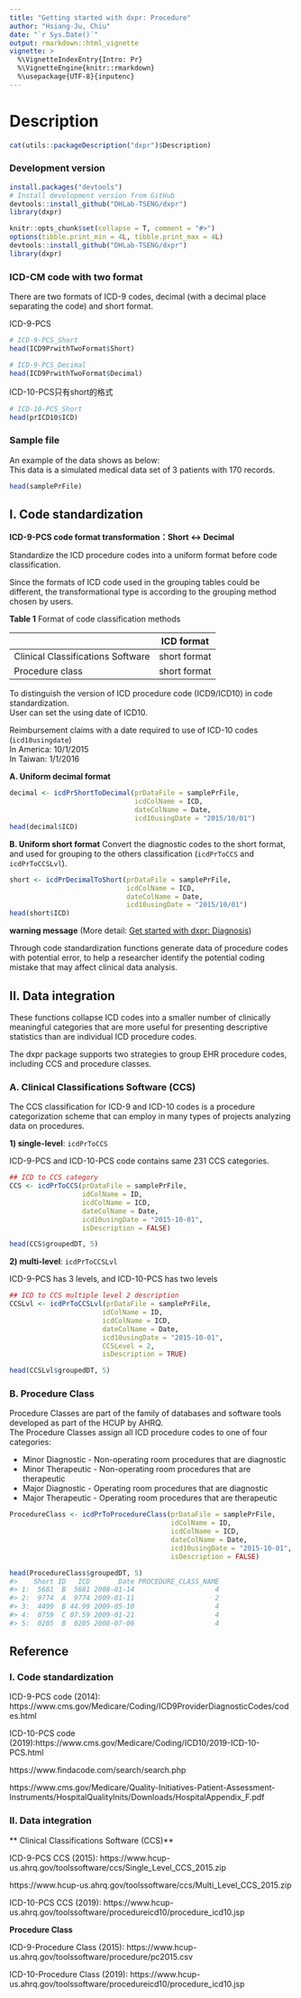 ```yaml
---
title: "Getting started with dxpr: Procedure"
author: "Hsiang-Ju, Chiu"
date: "`r Sys.Date()`"
output: rmarkdown::html_vignette
vignette: >
  %\VignetteIndexEntry{Intro: Pr}
  %\VignetteEngine{knitr::rmarkdown}
  %\usepackage{UTF-8}{inputenc}
---
```


# Description
```r
cat(utils::packageDescription("dxpr")$Description)
```
### Development version
```r
install.packages("devtools")
# Install development version from GitHub
devtools::install_github("DHLab-TSENG/dxpr")
library(dxpr)
```
```r
knitr::opts_chunk$set(collapse = T, comment = "#>")
options(tibble.print_min = 4L, tibble.print_max = 4L)
devtools::install_github("DHLab-TSENG/dxpr")
library(dxpr)
```
### ICD-CM code with two format

There are two formats of ICD-9 codes, decimal (with a decimal place separating the code) and short format.

ICD-9-PCS
```r
# ICD-9-PCS_Short
head(ICD9PrwithTwoFormat$Short)

# ICD-9-PCS_Decimal
head(ICD9PrwithTwoFormat$Decimal)
```
ICD-10-PCS只有short的格式
```r
# ICD-10-PCS_Short
head(prICD10$ICD)
```
### Sample file
An example of the data shows as below:  
This data is a simulated medical data set of 3 patients with 170 records.
```r
head(samplePrFile)
```
## I. Code standardization

**ICD-9-PCS code format transformation：Short <-> Decimal**

Standardize the ICD procedure codes into a uniform format before code classification.

Since the formats of ICD code used in the grouping tables could be different, the transformational type is according to the grouping method chosen by users.  

**Table 1** Format of code classification methods

|   |ICD format|
|--------|----|
|Clinical Classifications Software|short format|
|Procedure class|short format|

To distinguish the version of ICD procedure code (ICD9/ICD10) in code standardization.  
User can set the using date of ICD10.  

Reimbursement claims with a date required to use of ICD-10 codes (`icd10usingdate`)   
In America: 10/1/2015  
In Taiwan: 1/1/2016   

**A. Uniform decimal format**

```r
decimal <- icdPrShortToDecimal(prDataFile = samplePrFile,
                               icdColName = ICD, 
                               dateColName = Date,
                               icd10usingDate = "2015/10/01")
head(decimal$ICD)
```
**B. Uniform short format**
Convert the diagnostic codes to the short format, and used for grouping to the others classification (`icdPrToCCS` and `icdPrToCCSLvl`). 
```r
short <- icdPrDecimalToShort(prDataFile = samplePrFile,
                             icdColName = ICD, 
                             dateColName = Date,
                             icd10usingDate = "2015/10/01")
head(short$ICD)
```
**warning message** (More detail: [Get started with dxpr: Diagnosis](https://dhlab-tseng.github.io/dxpr/articles/Eng_Diagnosis.html#i--code-standardization))

Through code standardization functions generate data of procedure codes with potential error, to help a researcher identify the potential coding mistake that may affect clinical data analysis.

## II. Data integration
These functions collapse ICD codes into a smaller number of clinically meaningful categories that are more useful for presenting descriptive statistics than are individual ICD procedure codes.

The dxpr package supports two strategies to group EHR procedure codes, including CCS and procedure classes.  

### A. Clinical Classifications Software (CCS)
The CCS classification for ICD-9 and ICD-10 codes is a procedure categorization scheme that can employ in many types of projects analyzing data on procedures. 

**1) single-level**: `icdPrToCCS`

ICD-9-PCS and ICD-10-PCS code contains same 231 CCS categories.

```r
## ICD to CCS category
CCS <- icdPrToCCS(prDataFile = samplePrFile,
                  idColName = ID,
                  icdColName = ICD,        
                  dateColName = Date,
                  icd10usingDate = "2015-10-01",
                  isDescription = FALSE)

head(CCS$groupedDT, 5)
```

**2) multi-level**: `icdPrToCCSLvl`

ICD-9-PCS has 3 levels, and ICD-10-PCS has two levels

```r
## ICD to CCS multiple level 2 description
CCSLvl <- icdPrToCCSLvl(prDataFile = samplePrFile,
                       idColName = ID,
                       icdColName = ICD,        
                       dateColName = Date,
                       icd10usingDate = "2015-10-01",
                       CCSLevel = 2,
                       isDescription = TRUE)

head(CCSLvl$groupedDT, 5)
```

### B. Procedure Class 
Procedure Classes are part of the family of databases and software tools developed as part of the HCUP by AHRQ.     
The Procedure Classes assign all ICD procedure codes to one of four categories:  

* Minor Diagnostic - Non-operating room procedures that are diagnostic 
* Minor Therapeutic - Non-operating room procedures that are therapeutic
* Major Diagnostic - Operating room procedures that are diagnostic
* Major Therapeutic - Operating room procedures that are therapeutic
 
```r
ProcedureClass <- icdPrToProcedureClass(prDataFile = samplePrFile,
                                        idColName = ID,
                                        icdColName = ICD,      
                                        dateColName = Date,
                                        icd10usingDate = "2015-10-01",
                                        isDescription = FALSE)
```
```r
head(ProcedureClass$groupedDT, 5)
#>    Short ID   ICD       Date PROCEDURE_CLASS_NAME
#> 1:  5681  B  5681 2008-01-14                    4
#> 2:  9774  A  9774 2009-01-11                    2
#> 3:  4499  B 44.99 2009-05-10                    4
#> 4:  0759  C 07.59 2009-01-21                    4
#> 5:  0205  B  0205 2008-07-06                    4
```

## Reference

### I. Code standardization

ICD-9-PCS code (2014): https://www.cms.gov/Medicare/Coding/ICD9ProviderDiagnosticCodes/codes.html

ICD-10-PCS code (2019):https://www.cms.gov/Medicare/Coding/ICD10/2019-ICD-10-PCS.html

https://www.findacode.com/search/search.php

https://www.cms.gov/Medicare/Quality-Initiatives-Patient-Assessment-Instruments/HospitalQualityInits/Downloads/HospitalAppendix_F.pdf

### II. Data integration

** Clinical Classifications Software (CCS)**

ICD-9-PCS CCS (2015): https://www.hcup-us.ahrq.gov/toolssoftware/ccs/Single_Level_CCS_2015.zip

https://www.hcup-us.ahrq.gov/toolssoftware/ccs/Multi_Level_CCS_2015.zip

ICD-10-PCS CCS (2019): https://www.hcup-us.ahrq.gov/toolssoftware/procedureicd10/procedure_icd10.jsp

**Procedure Class**

ICD-9-Procedure Class (2015): https://www.hcup-us.ahrq.gov/toolssoftware/procedure/pc2015.csv

ICD-10-Procedure Class (2019): https://www.hcup-us.ahrq.gov/toolssoftware/procedureicd10/procedure_icd10.jsp
